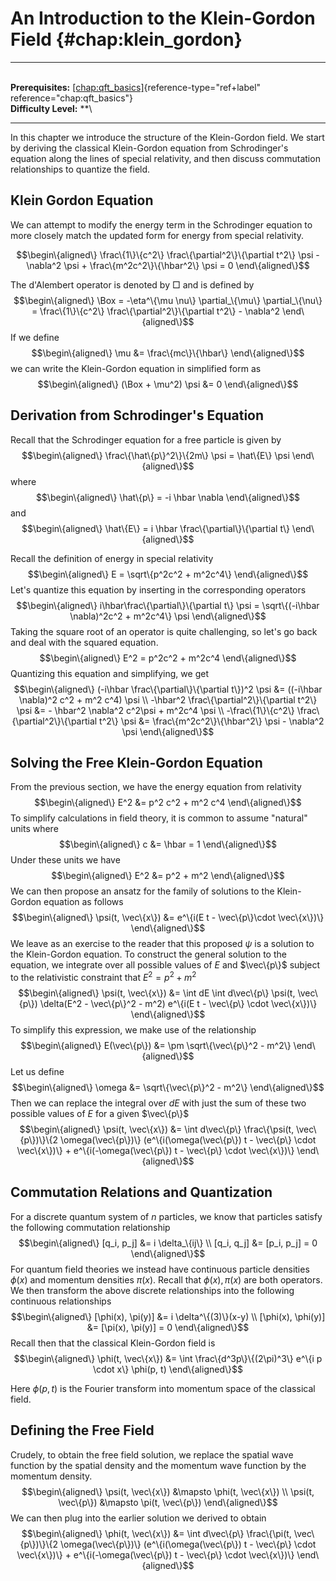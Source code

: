 # An Introduction to the Klein-Gordon Field \{#chap:klein_gordon\}

------------------------------------------------------------------------

\
**Prerequisites:**
[\[chap:qft_basics\]](#chap:qft_basics)\{reference-type="ref+label"
reference="chap:qft_basics"\}\
**Difficulty Level:** \*\*\

------------------------------------------------------------------------

In this chapter we introduce the structure of the Klein-Gordon field. We
start by deriving the classical Klein-Gordon equation from Schrodinger's
equation along the lines of special relativity, and then discuss
commutation relationships to quantize the field.

## Klein Gordon Equation

We can attempt to modify the energy term in the Schrodinger equation to
more closely match the updated form for energy from special relativity.

$$\begin\{aligned\}
    \frac\{1\}\{c^2\} \frac\{\partial^2\}\{\partial t^2\} \psi - \nabla^2 \psi + \frac\{m^2c^2\}\{\hbar^2\} \psi = 0
\end\{aligned\}$$

The d'Alembert operator is denoted by $\Box$ and is defined by
$$\begin\{aligned\}
\Box = -\eta^\{\mu \nu\} \partial_\{\mu\} \partial_\{\nu\} = \frac\{1\}\{c^2\} \frac\{\partial^2\}\{\partial t^2\} - \nabla^2
\end\{aligned\}$$ If we define $$\begin\{aligned\}
    \mu &= \frac\{mc\}\{\hbar\}
\end\{aligned\}$$ we can write the Klein-Gordon equation in simplified
form as $$\begin\{aligned\}
    (\Box + \mu^2) \psi &= 0
\end\{aligned\}$$

## Derivation from Schrodinger's Equation

Recall that the Schrodinger equation for a free particle is given by
$$\begin\{aligned\}
    \frac\{\hat\{p\}^2\}\{2m\} \psi = \hat\{E\} \psi
\end\{aligned\}$$ where $$\begin\{aligned\}
    \hat\{p\} = -i \hbar \nabla
\end\{aligned\}$$ and $$\begin\{aligned\}
    \hat\{E\} = i \hbar \frac\{\partial\}\{\partial t\}
\end\{aligned\}$$

Recall the definition of energy in special relativity $$\begin\{aligned\}
    E = \sqrt\{p^2c^2 + m^2c^4\} 
\end\{aligned\}$$ Let's quantize this equation by inserting in the
corresponding operators $$\begin\{aligned\}
    i\hbar\frac\{\partial\}\{\partial t\} \psi = \sqrt\{(-i\hbar \nabla)^2c^2 + m^2c^4\} \psi 
\end\{aligned\}$$ Taking the square root of an operator is quite
challenging, so let's go back and deal with the squared equation.
$$\begin\{aligned\}
    E^2 = p^2c^2 + m^2c^4
\end\{aligned\}$$ Quantizing this equation and simplifying, we get
$$\begin\{aligned\}
    (-i\hbar \frac\{\partial\}\{\partial t\})^2 \psi &= ((-i\hbar \nabla)^2 c^2 + m^2 c^4) \psi \\
    -\hbar^2 \frac\{\partial^2\}\{\partial t^2\} \psi &= - \hbar^2 \nabla^2 c^2\psi + m^2c^4 \psi \\
    -\frac\{1\}\{c^2\} \frac\{\partial^2\}\{\partial t^2\} \psi &= \frac\{m^2c^2\}\{\hbar^2\} \psi - \nabla^2 \psi
\end\{aligned\}$$

## Solving the Free Klein-Gordon Equation

From the previous section, we have the energy equation from relativity
$$\begin\{aligned\}
    E^2 &= p^2 c^2 + m^2 c^4
\end\{aligned\}$$ To simplify calculations in field theory, it is common
to assume "natural" units where $$\begin\{aligned\}
    c &= \hbar = 1
\end\{aligned\}$$ Under these units we have $$\begin\{aligned\}
    E^2 &= p^2 + m^2
\end\{aligned\}$$ We can then propose an ansatz for the family of
solutions to the Klein-Gordon equation as follows $$\begin\{aligned\}
\psi(t, \vec\{x\}) &= e^\{i(E t - \vec\{p\}\cdot \vec\{x\})\}
\end\{aligned\}$$ We leave as an exercise to the reader that this proposed
$\psi$ is a solution to the Klein-Gordon equation. To construct the
general solution to the equation, we integrate over all possible values
of $E$ and $\vec\{p\}$ subject to the relativistic constraint that
$E^2 = p^2 + m^2$ $$\begin\{aligned\}
    \psi(t, \vec\{x\}) &= \int dE \int d\vec\{p\} \psi(t, \vec\{p\}) \delta(E^2 - \vec\{p\}^2 - m^2) e^\{i(E t - \vec\{p\} \cdot \vec\{x\})\}
\end\{aligned\}$$ To simplify this expression, we make use of the
relationship $$\begin\{aligned\}
E(\vec\{p\}) &= \pm \sqrt\{\vec\{p\}^2 - m^2\}
\end\{aligned\}$$ Let us define $$\begin\{aligned\}
\omega &= \sqrt\{\vec\{p\}^2 - m^2\}
\end\{aligned\}$$ Then we can replace the integral over $dE$ with just the
sum of these two possible values of $E$ for a given $\vec\{p\}$
$$\begin\{aligned\}
    \psi(t, \vec\{x\}) &= \int d\vec\{p\} \frac\{\psi(t, \vec\{p\})\}\{2 \omega(\vec\{p\})\} (e^\{i(\omega(\vec\{p\}) t - \vec\{p\} \cdot \vec\{x\})\} + e^\{i(-\omega(\vec\{p\}) t - \vec\{p\} \cdot \vec\{x\})\}
\end\{aligned\}$$

## Commutation Relations and Quantization

For a discrete quantum system of $n$ particles, we know that particles
satisfy the following commutation relationship $$\begin\{aligned\}
    [q_i, p_j] &= i \delta_\{ij\} \\
    [q_i, q_j] &= [p_i, p_j] = 0
\end\{aligned\}$$ For quantum field theories we instead have continuous
particle densities $\phi(x)$ and momentum densities $\pi(x)$. Recall
that $\phi(x),\pi(x)$ are both operators. We then transform the above
discrete relationships into the following continuous relationships
$$\begin\{aligned\}
    [\phi(x), \pi(y)] &= i \delta^\{(3)\}(x-y) \\
    [\phi(x), \phi(y)] &= [\pi(x), \pi(y)] = 0
\end\{aligned\}$$ Recall then that the classical Klein-Gordon field is
$$\begin\{aligned\}
    \phi(t, \vec\{x\}) &= \int \frac\{d^3p\}\{(2\pi)^3\} e^\{i p \cdot x\} \phi(p, t)
\end\{aligned\}$$

Here $\phi(p, t)$ is the Fourier transform into momentum space of the
classical field.

## Defining the Free Field

Crudely, to obtain the free field solution, we replace the spatial wave
function by the spatial density and the momentum wave function by the
momentum density. $$\begin\{aligned\}
    \psi(t, \vec\{x\}) &\mapsto \phi(t, \vec\{x\}) \\
    \psi(t, \vec\{p\}) &\mapsto \pi(t, \vec\{p\})
\end\{aligned\}$$ We can then plug into the earlier solution we derived to
obtain $$\begin\{aligned\}
    \phi(t, \vec\{x\}) &= \int d\vec\{p\} \frac\{\pi(t, \vec\{p\})\}\{2 \omega(\vec\{p\})\} (e^\{i(\omega(\vec\{p\}) t - \vec\{p\} \cdot \vec\{x\})\} + e^\{i(-\omega(\vec\{p\}) t - \vec\{p\} \cdot \vec\{x\})\}
\end\{aligned\}$$
